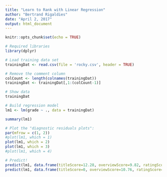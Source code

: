 ```yaml
---
title: "Learn to Rank with Linear Regression"
author: "Bertrand Rigaldies"
date: "April 2, 2017"
output: html_document
---
```


```r
knitr::opts_chunk$set(echo = TRUE)
```

```r
# Required libraries
library(dplyr)

# Load training data set
trainingDat <- read.csv(file = 'rocky.csv', header = TRUE)

# Remove the comment column
colCount <- length(colnames(trainingDat))
trainingDat <- trainingDat[,1:(colCount-1)]

# Show data
trainingDat

# Build regression model
lm1 <- lm(grade ~ ., data = trainingDat)

summary(lm1)

# Plot the "diagnostic residuals plots":
par(mfrow = c(1, 2))
#plot(lm1, which = 1)
plot(lm1, which = 2)
plot(lm1, which = 3)
#plot(lm1, which = 4)

# Predict!
predict(lm1, data.frame(titleScore=12.28, overviewScore=9.82, ratingScore=6.40))
predict(lm1, data.frame(titleScore=0, overviewScore=10.76, ratingScore=7.10))

```